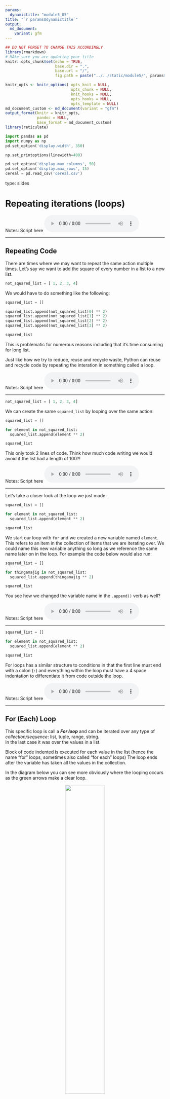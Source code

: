 ```yaml
---
params:
  dynamictitle: "module5_05"
title: "`r params$dynamictitle`"
output: 
  md_document:
    variant: gfm
---
```



```r
## DO NOT FORGET TO CHANGE THIS ACCORDINGLY 
library(rmarkdown)
# MAke sure you are updating your title 
knitr::opts_chunk$set(echo = TRUE,
                      base.dir = ".", 
                      base.url = "/",
                      fig.path = paste("../../static/module5/", params$dynamictitle,"/", sep = ""))

knitr_opts <- knitr_options( opts_knit = NULL,
                             opts_chunk = NULL,
                             knit_hooks = NULL,
                             opts_hooks = NULL,
                             opts_template = NULL)
md_document_custom <- md_document(variant = "gfm")
output_format(knitr = knitr_opts,
              pandoc = NULL,
              base_format = md_document_custom)
library(reticulate)

```


```python
import pandas as pd
import numpy as np
pd.set_option('display.width', 350)

np.set_printoptions(linewidth=400)

pd.set_option('display.max_columns', 50)
pd.set_option('display.max_rows', 15)
cereal = pd.read_csv('cereal.csv')
```


type: slides


# Repeating iterations (loops)

Notes: Script here
<html>
<audio controls >
  <source src="/placeholder_audio.mp3" />
</audio></html>

---

## Repeating Code 

There are times where we may want to repeat the same action multiple times. 
Let's say we want to add the square of every number in a list to a new list. 

```python
not_squared_list = [ 1, 2, 3, 4]
```

We would have to do something like the following: 

```python
squared_list = []

squared_list.append(not_squared_list[0] ** 2)
squared_list.append(not_squared_list[1] ** 2)
squared_list.append(not_squared_list[2] ** 2)
squared_list.append(not_squared_list[3] ** 2)

squared_list
```


This is problematic for numerous reasons including that it's time consuming for long list.

Just like how we try to reduce, reuse and recycle waste, Python can reuse and recycle code by repeating the interation in something called a loop. 

Notes: Script here
<html>
<audio controls >
  <source src="/placeholder_audio.mp3" />
</audio></html>

---

```python
not_squared_list = [ 1, 2, 3, 4]
```

We can create the same `squared_list` by looping over the same action:

```python
squared_list = []

for element in not_squared_list: 
  squared_list.append(element ** 2)

squared_list
```
 
 This only took 2 lines of code. Think how much code writing we would avoid if the list had a length of 100?!  


Notes: Script here
<html>
<audio controls >
  <source src="/placeholder_audio.mp3" />
</audio></html>

---

Let's take a closer look at the loop we just made:

```python
squared_list = []

for element in not_squared_list: 
  squared_list.append(element ** 2)

squared_list
```

We start our loop with `for` and we created a new variable named `element`. This refers to an item in the collection of items that we are iterating over.  We could name this new variable anything so long as we reference the same name later on in the loop.
For example the code below would also run:

```python
squared_list = []

for thingamajig in not_squared_list: 
  squared_list.append(thingamajig ** 2)

squared_list
```

You see how we changed the variable name in the `.append()` verb as well? 


Notes: Script here
<html>
<audio controls >
  <source src="/placeholder_audio.mp3" />
</audio></html>

---

```python
squared_list = []

for element in not_squared_list: 
  squared_list.append(element ** 2)

squared_list
```

For loops has a similar structure to conditions in that the first line must end with a colon (`:`) and everything within the loop must have a 4 space indentation to differentiate it from code outside the loop. 

Notes: Script here
<html>
<audio controls >
  <source src="/placeholder_audio.mp3" />
</audio></html>

---

## For (Each) Loop 

This specific loop is call a ***For loop*** and can be iterated over any type of *collection/sequence*: list, tuple, range, string.    
In the last case it was over the values in a list. 


Block of code indented is executed for each value in the list (hence the name "for" loops, sometimes also called "for each" loops)
The loop ends after the variable has taken all the values in the collection.

In the diagram below you can see more obviously where the looping occurs as the green arrows make a clear loop. 

<center><img src='/module5/loop1.png' width="50%"></center>


Notes: Script here
<html>
<audio controls >
  <source src="/placeholder_audio.mp3" />
</audio></html>

---

Here is another example: 

```python
word = "Pandas"
for letter in word:
    print("Gimme a " + letter + "!")
print("What's that spell?!! " + word + "!")
```
Here we took each character in the string, concatenated it with other strings (we learned we can do that in the last Module) and printed an output in a loop. 


Notes: Script here
<html>
<audio controls >
  <source src="/placeholder_audio.mp3" />
</audio></html>

---

## Looping in a dictionary

We can loop over the keys or values of a dictionary using `.keys()` and `.values()` respectively:

```python
cereals = {'Special K': 110, 'Lucky Charms': 150, 'Cheerios': 100, 'Wheaties': 120}

for key in cereals.keys():
  print(key)
```
```python
cereals = {'Special K': 110, 'Lucky Charms': 150, 'Cheerios': 100, 'Wheaties': 120}
calories = []

for val in cereals.values():
  calories.append(val)

calories
```

Notes: Script here
<html>
<audio controls >
  <source src="/placeholder_audio.mp3" />
</audio></html>

---

## range 

Instead of looping over items in a collection we can iterate over a sequence of numbers. `range()` is a verb that generates a sequence of integers up to some value.

```python
for i in range(5):
    print(i)
```
We can also specify a start value, an end value and a skip-by value with range:

```python

for i in range(50,101,10):
    print(i)
```


Notes: Script here
<html>
<audio controls >
  <source src="/placeholder_audio.mp3" />
</audio></html>

---

The format is the starting integer first, the ending integer next and the skip by integer last. Remember that similarly to slicing with `.iloc[]` in pandas, the starting point of range is *inclusive* in the sequence and the ending number is *exclusive*.  

```python
range(start,end,skip)
```

The skip-by variable is optional though. In `range`, the default skip number is 1, so if we don't include it, Python will assume increasing in increments of 1. 

```python
for i in range(5,10):
    print(i)
```
If we only include a single integer in the function, a sequence up to the given number (not including it) will be generated starting from `0`.

```python
for i in range(4):
    print(i)
```
Notes: Script here
<html>
<audio controls >
  <source src="/placeholder_audio.mp3" />
</audio></html>

---

`range()` only works for integers. If we attempt a loop with type `float`, an error will occur: 

```python
for i in range(0.5,1.0,0.1):
    print(i)
```

Notes: Script here
<html>
<audio controls >
  <source src="/placeholder_audio.mp3" />
</audio></html>

---

## Comprehensions

We learned in the last Module that we can make and `if`/`else` condition in a single line of code and we can do something similar with basic loops. 
**Comprehensions** allow us to build lists/tuples/sets/dictionaries in one convenient, compact line of code.

List comprehension can be done as so:
```python
sentence = ['This', 'checks', 'the', 'number', 'of', 'letter', 'per', 'word']

word_length = [len(word) for word in sentence]
word_length
```

to write the same thing without comprehension would look like this:

```python
word_length = []

for word in sentence:
  word_length.append(len(word))

word_length
```


Notes: Script here
<html>
<audio controls >
  <source src="/placeholder_audio.mp3" />
</audio></html>

---

Dictionary comprehension can be done in a similar way but this time we wrap the line with curly brackets and specify what our keys and values are: 


```python
sentence = ['This', 'checks', 'the', 'number', 'of', 'letter', 'per', 'word']

word_length = {word : len(word) for word in sentence}
word_length
```

Both methods of building lists and dictionaries work and it's down to you to decide what works better for you. 

Notes: Script here
<html>
<audio controls >
  <source src="/placeholder_audio.mp3" />
</audio></html>

---

# Let’s practice what we learned!

Notes: Script here
<html>
<audio controls >
  <source src="/placeholder_audio.mp3" />